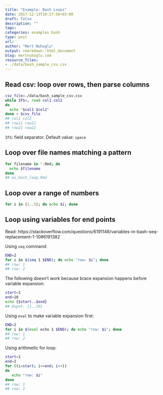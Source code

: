 ```yaml
---
title: "Example: Bash Loops"
date: 2017-12-13T18:27:56+03:00 
draft: false
description: ""
tags:
categories: examples bash
type: post
url:
author: "Mert Nuhoglu"
output: rmarkdown::html_document
blog: mertnuhoglu.com
resource_files:
- ./data/bash_sample_csv.csv
---
```


## Read csv: loop over rows, then parse columns

``` bash
csv_file=./data/bash_sample_csv.csv
while IFS=, read col1 col2
do 
  echo "$col1 $col2"
done < $csv_file
## col1 col2
## row11 row12
## row21 row22
```

`IFS`: field separator. Default value: `space`

## Loop over file names matching a pattern

``` bash
for filename in *.Rmd; do
  echo $filename 
done
## ex_bash_loop.Rmd
```

## Loop over a range of numbers

``` bash
for i in {1..5}; do echo $i; done
```

## Loop using variables for end points

Read: https://stackoverflow.com/questions/6191146/variables-in-bash-seq-replacement-1-10#6191382

Using `seq` command:

``` bash
END=2
for i in $(seq 1 $END); do echo "row: $i"; done
## row: 1
## row: 2
```

The following doesn't work because brace expansion happens before variable expansion:

``` bash
start=1
end=10
echo {$start..$end}
## Ouput: {1..10}
```

Using `eval` to make variable expansion first:

``` bash
END=2
for i in $(eval echo 1 $END); do echo "row: $i"; done
## row: 1
## row: 2
```

Using arithmetic for loop:

``` bash
start=1
end=2
for ((i=start; i<=end; i++))
do
   echo "row: $i"
done
## row: 1
## row: 2
```

